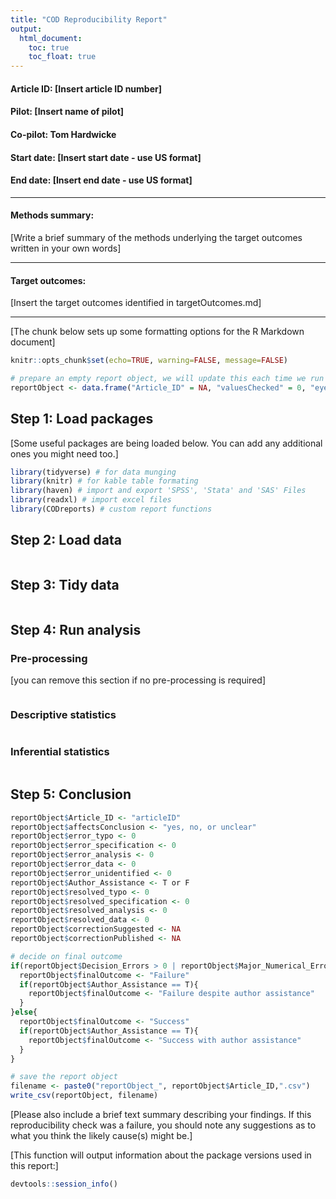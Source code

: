 ```yaml
---
title: "COD Reproducibility Report"
output:
  html_document:
    toc: true
    toc_float: true
---
```


#### Article ID: [Insert article ID number]
#### Pilot: [Insert name of pilot]
#### Co-pilot: Tom Hardwicke  
#### Start date: [Insert start date - use US format]
#### End date: [Insert end date - use US format]   

-------

#### Methods summary: 
[Write a brief summary of the methods underlying the target outcomes written in your own words]

------

#### Target outcomes: 
[Insert the target outcomes identified in targetOutcomes.md]  

------

[The chunk below sets up some formatting options for the R Markdown document]

```r
knitr::opts_chunk$set(echo=TRUE, warning=FALSE, message=FALSE)

# prepare an empty report object, we will update this each time we run compareValues2()
reportObject <- data.frame("Article_ID" = NA, "valuesChecked" = 0, "eyeballs" = 0, "Total_df" = 0, "Total_p" = 0, "Total_mean" = 0, "Total_sd" = 0, "Total_se" = 0, "Total_ci" = 0, "Total_bf" = 0, "Total_t" = 0, "Total_F" = 0, "Total_es" = 0, "Total_median" = 0, "Total_irr" = 0, "Total_r" = 0, "Total_z" = 0, "Total_coeff" = 0, "Total_n" = 0, "Total_other" = 0, "Insufficient_Information_Errors" = 0, "Decision_Errors" = 0, "Major_Numerical_Errors" = 0, "Minor_Numerical_Errors" = 0, "Major_df" = 0, "Major_p" = 0, "Major_mean" = 0, "Major_sd" = 0, "Major_se" = 0, "Major_ci" = 0, "Major_bf" = 0, "Major_t" = 0, "Major_F" = 0, "Major_es" = 0, "Major_median" = 0, "Major_irr" = 0, "Major_r" = 0, "Major_z" = 0, "Major_coeff" = 0, "Major_n" = 0, "Major_other" = 0, "affectsConclusion" = NA, "error_typo" = 0, "error_specification" = 0, "error_analysis" = 0, "error_data" = 0, "error_unidentified" = 0, "Author_Assistance" = NA, "resolved_typo" = 0, "resolved_specification" = 0, "resolved_analysis" = 0, "resolved_data" = 0, "correctionSuggested" = NA, "correctionPublished" = NA)
```

## Step 1: Load packages

[Some useful packages are being loaded below. You can add any additional ones you might need too.]

```r
library(tidyverse) # for data munging
library(knitr) # for kable table formating
library(haven) # import and export 'SPSS', 'Stata' and 'SAS' Files
library(readxl) # import excel files
library(CODreports) # custom report functions
```

## Step 2: Load data

```r
```

## Step 3: Tidy data

```r
```

## Step 4: Run analysis

### Pre-processing

[you can remove this section if no pre-processing is required]

```r
```

### Descriptive statistics

```r
```

### Inferential statistics

```r
```

## Step 5: Conclusion

```r
reportObject$Article_ID <- "articleID"
reportObject$affectsConclusion <- "yes, no, or unclear"
reportObject$error_typo <- 0
reportObject$error_specification <- 0
reportObject$error_analysis <- 0
reportObject$error_data <- 0
reportObject$error_unidentified <- 0
reportObject$Author_Assistance <- T or F
reportObject$resolved_typo <- 0
reportObject$resolved_specification <- 0
reportObject$resolved_analysis <- 0
reportObject$resolved_data <- 0
reportObject$correctionSuggested <- NA
reportObject$correctionPublished <- NA

# decide on final outcome
if(reportObject$Decision_Errors > 0 | reportObject$Major_Numerical_Errors > 0 | reportObject$Insufficient_Information_Errors > 0){
  reportObject$finalOutcome <- "Failure"
  if(reportObject$Author_Assistance == T){
    reportObject$finalOutcome <- "Failure despite author assistance"
  }
}else{
  reportObject$finalOutcome <- "Success"
  if(reportObject$Author_Assistance == T){
    reportObject$finalOutcome <- "Success with author assistance"
  }
}

# save the report object
filename <- paste0("reportObject_", reportObject$Article_ID,".csv")
write_csv(reportObject, filename)
```

[Please also include a brief text summary describing your findings. If this reproducibility check was a failure, you should note any suggestions as to what you think the likely cause(s) might be.]

[This function will output information about the package versions used in this report:]

```r
devtools::session_info()
```

